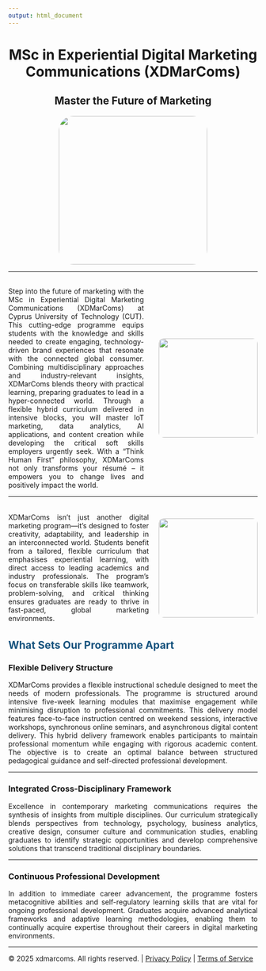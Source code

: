 ```yaml
---
output: html_document
---
```


<h1 style="text-align: center;">MSc in Experiential Digital Marketing Communications (XDMarComs)</h1>

<h2 style="text-align: center;">Master the Future of Marketing</h2>

<div style="text-align: center;">
  <img src="images/xdmarcomslogo.png" style="border-radius: 30px; width: 300px;">
</div>

---

<!-- Πρώτη Παράγραφος με εικόνα δεξιά και κείμενο justify -->

<div style="display: flex; align-items: center; justify-content: space-between; margin-top: 30px;">
  <div style="width: 70%; text-align: justify;">
Step into the future of marketing with the MSc in Experiential Digital Marketing Communications (XDMarComs) at Cyprus University of Technology (CUT). This cutting-edge programme equips students with the knowledge and skills needed to create engaging, technology-driven brand experiences that resonate with the connected global consumer. Combining multidisciplinary approaches and industry-relevant insights, XDMarComs blends theory with practical learning, preparing graduates to lead in a hyper-connected world. Through a flexible hybrid curriculum delivered in intensive blocks, you will master IoT marketing, data analytics, AI applications, and content creation while developing the critical soft skills employers urgently seek. With a "Think Human First" philosophy, XDMarComs not only transforms your résumé – it empowers you to change lives and positively impact the world. 
  </div>
  <img src="images/image4.jpg" style="width: 200px; border-radius: 10px; margin-left: 30px;">
</div>

---

<!-- Δεύτερη Παράγραφος -->

<div style="display: flex; align-items: center; justify-content: space-between; margin-top: 30px;">
  <div style="width: 70%; text-align: justify;">
XDMarComs isn't just another digital marketing program—it's designed to foster creativity, adaptability, and leadership in an interconnected world. Students benefit from a tailored, flexible curriculum that emphasises experiential learning, with direct access to leading academics and industry professionals. The program’s focus on transferable skills like teamwork, problem-solving, and critical thinking ensures graduates are ready to thrive in fast-paced, global marketing environments. 
  </div>
  <img src="images/image2.jpg" style="width: 200px; border-radius: 10px; margin-left: 20px;">
</div>

<h2 style="color: #16537e;">What Sets Our Programme Apart</h2>

### Flexible Delivery Structure

<div style="text-align: justify;">
XDMarComs provides a flexible instructional schedule designed to meet the needs of modern professionals. The programme is structured around intensive five-week learning modules that maximise engagement while minimising disruption to professional commitments. This delivery model features face-to-face instruction centred on weekend sessions, interactive workshops, synchronous online seminars, and asynchronous digital content delivery. This hybrid delivery framework enables participants to maintain professional momentum while engaging with rigorous academic content. The objective is to create an optimal balance between structured pedagogical guidance and self-directed professional development.
</div>

---

### Integrated Cross-Disciplinary Framework

<div style="text-align: justify;">
Excellence in contemporary marketing communications requires the synthesis of insights from multiple disciplines. Our curriculum strategically blends perspectives from technology, psychology, business analytics, creative design, consumer culture and communication studies, enabling graduates to identify strategic opportunities and develop comprehensive solutions that transcend traditional disciplinary boundaries.
</div>

---

### Continuous Professional Development
<div style="text-align: justify;">
In addition to immediate career advancement, the programme fosters metacognitive abilities and self-regulatory learning skills that are vital for ongoing professional development. Graduates acquire advanced analytical frameworks and adaptive learning methodologies, enabling them to continually acquire expertise throughout their careers in digital marketing environments.
</div>

---

© 2025 xdmarcoms. All rights reserved. | [Privacy Policy](#) | [Terms of Service](#)

